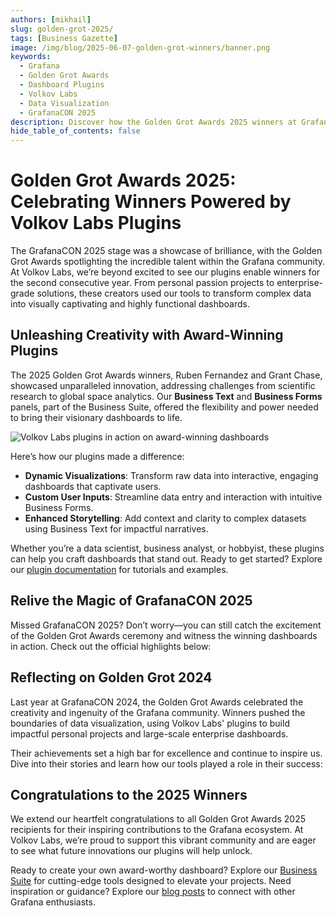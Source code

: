 ```yaml
---
authors: [mikhail]
slug: golden-grot-2025/
tags: [Business Gazette]
image: /img/blog/2025-06-07-golden-grot-winners/banner.png
keywords:
  - Grafana
  - Golden Grot Awards
  - Dashboard Plugins
  - Volkov Labs
  - Data Visualization
  - GrafanaCON 2025
description: Discover how the Golden Grot Awards 2025 winners at GrafanaCON leveraged Volkov Labs' innovative plugins to create stunning, award-winning dashboards.
hide_table_of_contents: false
---
```



# Golden Grot Awards 2025: Celebrating Winners Powered by Volkov Labs Plugins

The GrafanaCON 2025 stage was a showcase of brilliance, with the Golden Grot Awards spotlighting the incredible talent within the Grafana community. At Volkov Labs, we’re beyond excited to see our plugins enable winners for the second consecutive year. From personal passion projects to enterprise-grade solutions, these creators used our tools to transform complex data into visually captivating and highly functional dashboards.

## Unleashing Creativity with Award-Winning Plugins

The 2025 Golden Grot Awards winners, Ruben Fernandez and Grant Chase, showcased unparalleled innovation, addressing challenges from scientific research to global space analytics. Our **Business Text** and **Business Forms** panels, part of the Business Suite, offered the flexibility and power needed to bring their visionary dashboards to life.

<Image
  src="/img/blog/2025-06-07-golden-grot-winners/chase-1.gif"
  alt="Volkov Labs plugins in action on award-winning dashboards"
  lazy={true}
  caption="See how Business Suite plugins enhance Grafana dashboards."
/>

Here’s how our plugins made a difference:

- **Dynamic Visualizations**: Transform raw data into interactive, engaging dashboards that captivate users.
- **Custom User Inputs**: Streamline data entry and interaction with intuitive Business Forms.
- **Enhanced Storytelling**: Add context and clarity to complex datasets using Business Text for impactful narratives.

Whether you’re a data scientist, business analyst, or hobbyist, these plugins can help you craft dashboards that stand out. Ready to get started? Explore our [plugin documentation](/plugins/) for tutorials and examples.

## Relive the Magic of GrafanaCON 2025

Missed GrafanaCON 2025? Don’t worry—you can still catch the excitement of the Golden Grot Awards ceremony and witness the winning dashboards in action. Check out the official highlights below:

<Youtube
  id="CBct23Pf6r4"
  title="Golden Grot Awards 2025: Grafana Dashboard Brilliance from Space to Sewers"
/>

## Reflecting on Golden Grot 2024

Last year at GrafanaCON 2024, the Golden Grot Awards celebrated the creativity and ingenuity of the Grafana community. Winners pushed the boundaries of data visualization, using Volkov Labs' plugins to build impactful personal projects and large-scale enterprise dashboards.

Their achievements set a high bar for excellence and continue to inspire us. Dive into their stories and learn how our tools played a role in their success:

<BlogPost id="grafanacon-2024" />

## Congratulations to the 2025 Winners

We extend our heartfelt congratulations to all Golden Grot Awards 2025 recipients for their inspiring contributions to the Grafana ecosystem. At Volkov Labs, we’re proud to support this vibrant community and are eager to see what future innovations our plugins will help unlock.

Ready to create your own award-worthy dashboard? Explore our [Business Suite](/plugins/) for cutting-edge tools designed to elevate your projects. Need inspiration or guidance? Explore our [blog posts](/blog/) to connect with other Grafana enthusiasts.

<Feedback />
